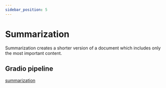 ```yaml
---
sidebar_position: 5
---
```


# Summarization

Summarization creates a shorter version of a document which includes only the most important content.

## Gradio pipeline

[summarization](https://huggingface.co/tasks/summarization)